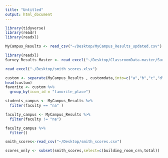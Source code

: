 ```yaml
---
title: "Untitled"
output: html_document
---
```

```r
library(tidyverse)
library(readr)
library(readxl)
```

```r
MyCampus_Results <- read_csv("~/Desktop/MyCampus_Results_updated.csv")
```

```r
library(readxl)
Survey_Results_Master <- read_excel("~/Desktop/ClassroomData-master/Survey Results - Master.xlsx")
```

```r
read_excel("~/Desktop/smith scores.xlsx")
```

```r
custom <- separate(MyCampus_Results , customdata,into=c("a","b","c","d"),sep=",")
head(custom)
favorite <- custom %>%
  group_by(icon_id = "favorite_place")
```


```r
students_campus <- MyCampus_Results %>%
  filter(faculty == "na" )

faculty_campus <- MyCampus_Results %>%
  filter(faculty != "na")

faculty_campus %>%
  filter()
```


```r
smith_scores<-read_csv("~/Desktop/smith_scores.csv")
```

```r
scores_only <- subset(smith_scores,select=c(building_room_crn,total))
```

